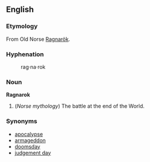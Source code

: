 ==English==

===Etymology===
From Old Norse [[Ragnarök]].

===Hyphenation===
:rag&middot;na&middot;rok

===Noun===
'''Ragnarok'''

# (''Norse mythology'') The battle at the end of the World. 

===Synonyms===
*[[apocalypse]]
*[[armageddon]]
*[[doomsday]]
*[[judgement day]]